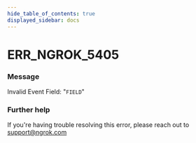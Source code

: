 ```yaml
---
hide_table_of_contents: true
displayed_sidebar: docs
---
```



# ERR_NGROK_5405

### Message

Invalid Event Field: "`FIELD`"

<ErrorDetails error="err_ngrok_5405" />

### Further help

If you're having trouble resolving this error, please reach out to [support@ngrok.com](mailto:support@ngrok.com?subject=Help%20with%20ERR_NGROK_5405)
